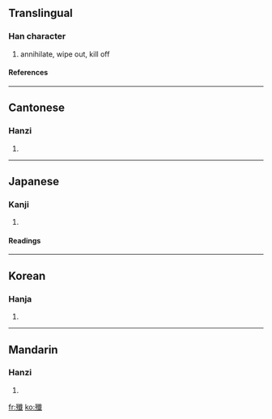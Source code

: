 {{see|歼|殱}}

==Translingual==
===Han character===
{{Han char|rn=78|rad=歹|as=17|sn=21|four=1325<sub>0</sub>|canj=一弓人戈一 (MNOIM)}}
# annihilate, wipe out, kill off
====References====
{{Han ref|kx=0584.110|dkj=16608|dj=0977.010|hdz=21396.100|uh=6BB2|ud=27570|bh=C4E8|bd=50408}}

----
==Cantonese==
===Hanzi===
{{yue-hanzi|jyut=|y=chim1}}
# {{defn|Cantonese}}

----
==Japanese==
===Kanji===
{{ja-kanji|grade=|rs=歹17}}
# {{defn|Japanese}} 
====Readings====
{{ja-readings|on=[[せん]] (sen)|kun=[[つくす]] (tsukusu), [[ほろぼす]] (horobosu)}}

----
==Korean==
===Hanja===
{{ko-hanja|hangeul=섬|eumhun=|rv=seom|mr=sŏm|y=sem}}
# {{defn|Korean}}

----
==Mandarin==
===Hanzi===
{{cmn-hanzi|sim=歼|pin=[[jiān]] (jian1)|wg=chien<sup>1</sup>}}
# {{defn|Mandarin}}

[[fr:殲]]
[[ko:殲]]